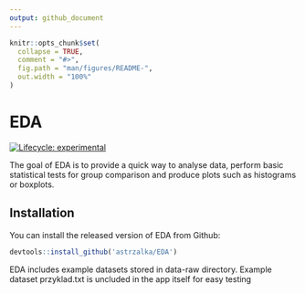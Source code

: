 ```yaml
---
output: github_document
---
```


<!-- README.md is generated from README.Rmd. Please edit that file -->

```r
knitr::opts_chunk$set(
  collapse = TRUE,
  comment = "#>",
  fig.path = "man/figures/README-",
  out.width = "100%"
)
```

# EDA

<!-- badges: start -->
[![Lifecycle: experimental](https://img.shields.io/badge/lifecycle-experimental-orange.svg)](https://www.tidyverse.org/lifecycle/#experimental)
<!-- badges: end -->

The goal of EDA is to provide a quick way to analyse data, perform basic statistical tests for group comparison and produce plots such as histograms or boxplots.

## Installation

You can install the released version of EDA from Github:

``` r
devtools::install_github('astrzalka/EDA')
```

 
EDA includes example datasets stored in data-raw directory. Example dataset przyklad.txt is uncluded in the app itself for easy testing


